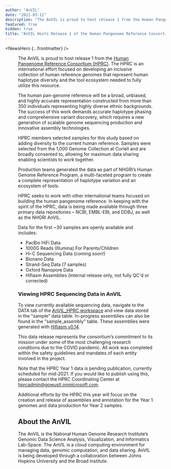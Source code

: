 ```yaml
---
author: "AnVIL"
date: "2021-03-11"
description: "The AnVIL is proud to host release 1 from the Human Pangenome Reference Consortium (HPRC). The HPRC is an international effort focused on developing an inclusive collection of human reference genomes that represent human haplotype diversity and the tool ecosystem needed to fully utilize this resource."
featured: true
hidden: true
title: "AnVIL Hosts Release 1 of the Human Pangenome Reference Consortium Data"
---
```


<NewsHero {...frontmatter} />

<Figure alt="HPRC Home" src="/consortia/news/hprc-home.png" />

The AnVIL is proud to host release 1 from the [Human Pangenome Reference Consortium (HPRC)](https://humanpangenome.org/year-1-sequencing-data-release/). The HPRC is an international effort focused on developing an inclusive collection of human reference genomes that represent human haplotype diversity and the tool ecosystem needed to fully utilize this resource.

The human pan-genome reference will be a broad, unbiased, and highly accurate representation constructed from more than 350 individuals representing highly diverse ethnic backgrounds. The success of this work demands accurate haplotype phasing and comprehensive variant discovery, which requires a new generation of scalable genome sequencing production and innovative assembly technologies.

HPRC members selected samples for this study based on adding diversity to the current human reference. Samples were selected from the 1,000 Genome Collection at Coriell and are broadly consented to, allowing for maximum data sharing enabling scientists to work together.

Production teams generated the data as part of NHGRI’s Human Genome Reference Program, a multi-faceted program to create a complete representation of haplotype variation and an ecosystem of tools.

HPRC seeks to work with other international teams focused on building the human pangenome reference. In keeping with the spirit of the HPRC, data is being made available through three primary data repositories – NCBI, EMBL-EBI, and DDBJ, as well as the NHGRI AnVIL.

Data for the first ~30 samples are openly available and includes:

- PacBio HiFi Data
- 1000G Reads (Illumina) For Parents/Children
- Hi-C Sequencing Data (coming soon!)
- Bionano Data
- Strand-Seq Data (7 samples)
- Oxford Nanopore Data
- Hifiasm Assemblies (internal release only, not fully QC'd or corrected)

### Viewing HPRC Sequencing Data in AnVIL

To view currently available sequencing data, navigate to the DATA tab of the [AnVIL_HPRC workspace](https://anvil.terra.bio/#workspaces/anvil-datastorage/AnVIL_HPRC) and view data stored in the "sample" data table. In-progress assemblies can also be found in the "sample_assembly" table. These assemblies were generated with [Hifiasm v0.14](https://github.com/chhylp123/hifiasm).

This data release represents the consortium’s commitment to its mission under some of the most challenging research conditions due to the COVID pandemic. All work was completed within the safety guidelines and mandates of each entity involved in the project.

Note that the HPRC Year 1 data is pending publication, currently scheduled for mid-2021. If you would like to publish using this, please contact the HPRC Coordinating Center at [hprcadmin@gowustl.onmicrosoft.com](mailto:hprcadmin@gowustl.onmicrosoft.com).

Additional efforts by the HPRC this year will focus on the creation and release of assemblies and annotation for the Year 1 genomes and data production for Year 2 samples.

## About the AnVIL

The AnVIL is the National Human Genome Research Institute’s Genomic Data Science Analysis, Visualization, and Informatics Lab-Space. The AnVIL is a cloud computing environment for managing data, genomic computation, and data sharing. AnVIL is being developed through a collaboration between Johns Hopkins University and the Broad Institute.
